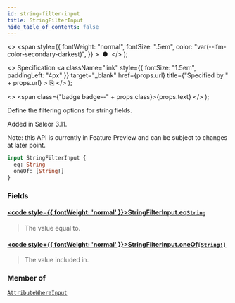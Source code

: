 ```yaml
---
id: string-filter-input
title: StringFilterInput
hide_table_of_contents: false
---
```


  <>
    <span
      style={{
        fontWeight: "normal",
        fontSize: ".5em",
        color: "var(--ifm-color-secondary-darkest)",
      }}
    >
      &nbsp;●&nbsp;
    </span>
  </>
);

  <>
    Specification
    <a
      className="link"
      style={{ fontSize: "1.5em", paddingLeft: "4px" }}
      target="\_blank"
      href={props.url}
      title={"Specified by " + props.url}
    >
      ⎘
    </a>
  </>
);

  <>
    <span class={"badge badge--" + props.class}>{props.text}</span>
  </>
);

Define the filtering options for string fields.

Added in Saleor 3.11.

Note: this API is currently in Feature Preview and can be subject to changes at later point.

```graphql
input StringFilterInput {
  eq: String
  oneOf: [String!]
}
```

### Fields

#### [<code style={{ fontWeight: 'normal' }}>StringFilterInput.<b>eq</b></code>](#)<Bullet />[`String`](../../api-reference/scalars/string) <Badge class="secondary" text="scalar"/>

> The value equal to.

#### [<code style={{ fontWeight: 'normal' }}>StringFilterInput.<b>oneOf</b></code>](#)<Bullet />[`[String!]`](../../api-reference/scalars/string) <Badge class="secondary" text="list"/> <Badge class="secondary" text="scalar"/>

> The value included in.

### Member of

[`AttributeWhereInput`](../../api-reference/inputs/attribute-where-input) <Badge class="secondary" text="input"/>
